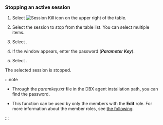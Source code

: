 ### Stopping an active session

1. Select ![Session Kill icon](/img/ico-kill-session.svg) on the upper right of the table.

2. Select the session to stop from the table list. You can select multiple items.

3. Select <Cmdname sid="stop" className="uitext" />.

4. If the <Cmdname sid="session_kill" className="uitext" /> window appears, enter the password (***Parameter Key***).

   <ImgLang img='db-kill-session-confirm.png' desc='Session Kill' />

5. Select <Cmdname sid="apply" className="uitext" />.

The selected session is stopped.

:::note

- Through the _paramkey.txt_ file in the DBX agent installation path, you can find the password.

- This function can be used by only the members with the **Edit** role. For more information about the member roles, see [the following](../project/project-structure#project-auth).

:::
